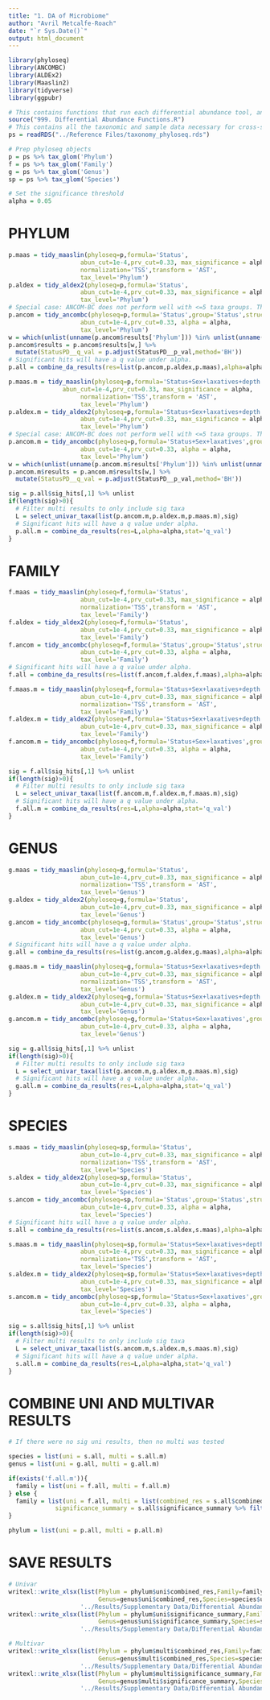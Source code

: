```yaml
---
title: "1. DA of Microbiome"
author: "Avril Metcalfe-Roach"
date: "`r Sys.Date()`"
output: html_document
---
```


```r
library(phyloseq)
library(ANCOMBC)
library(ALDEx2)
library(Maaslin2)
library(tidyverse)
library(ggpubr)

# This contains functions that run each differential abundance tool, and organize the resulting data so that the results of all tests can be neatly combined.
source("999. Differential Abundance Functions.R")
# This contains all the taxonomic and sample data necessary for cross-sectional analyses.
ps = readRDS("../Reference Files/taxonomy_phyloseq.rds")

# Prep phyloseq objects
p = ps %>% tax_glom('Phylum')
f = ps %>% tax_glom('Family')
g = ps %>% tax_glom('Genus')
sp = ps %>% tax_glom('Species')

# Set the significance threshold
alpha = 0.05 
```

# PHYLUM

```r
p.maas = tidy_maaslin(phyloseq=p,formula='Status',
                    abun_cut=1e-4,prv_cut=0.33, max_significance = alpha,
                    normalization='TSS',transform = 'AST',
                    tax_level='Phylum')
p.aldex = tidy_aldex2(phyloseq=p,formula='Status',
                    abun_cut=1e-4,prv_cut=0.33, max_significance = alpha,
                    tax_level='Phylum')
# Special case: ANCOM-BC does not perform well with <=5 taxa groups. There are only 5 groups present with a prevalence cut of 0.33. Therefore, we run the analysis at prevalence=0.1 and then filter the results. This is only applicable for the Phylum level.
p.ancom = tidy_ancombc(phyloseq=p,formula='Status',group='Status',struc_zero=T,
                    abun_cut=1e-4,prv_cut=0.33, alpha = alpha,
                    tax_level='Phylum')
w = which(unlist(unname(p.ancom$results['Phylum'])) %in% unlist(unname(p.maas$results['Phylum'])))
p.ancom$results = p.ancom$results[w,] %>%
  mutate(StatusPD__q_val = p.adjust(StatusPD__p_val,method='BH'))
# Significant hits will have a q value under alpha.
p.all = combine_da_results(res=list(p.ancom,p.aldex,p.maas),alpha=alpha,stat='q_val')
```

```r
p.maas.m = tidy_maaslin(phyloseq=p,formula='Status+Sex+laxatives+depth',
               abun_cut=1e-4,prv_cut=0.33, max_significance = alpha,
                    normalization='TSS',transform = 'AST',
                    tax_level='Phylum')
p.aldex.m = tidy_aldex2(phyloseq=p,formula='Status+Sex+laxatives+depth',
                    abun_cut=1e-4,prv_cut=0.33, max_significance = alpha,
                    tax_level='Phylum')
# Special case: ANCOM-BC does not perform well with <=5 taxa groups. There are only 5 groups present with a prevalence cut of 0.33. Therefore, we run the analysis at prevalence=0.1 and then filter the results. This is only applicable for the Phylum level.
p.ancom.m = tidy_ancombc(phyloseq=p,formula='Status+Sex+laxatives',group='Status',struc_zero=T,
                    abun_cut=1e-4,prv_cut=0.33, alpha = alpha,
                    tax_level='Phylum')
w = which(unlist(unname(p.ancom.m$results['Phylum'])) %in% unlist(unname(p.maas.m$results['Phylum'])))
p.ancom.m$results = p.ancom.m$results[w,] %>%
  mutate(StatusPD__q_val = p.adjust(StatusPD__p_val,method='BH'))

sig = p.all$sig_hits[,1] %>% unlist
if(length(sig)>0){
  # Filter multi results to only include sig taxa
  L = select_univar_taxa(list(p.ancom.m,p.aldex.m,p.maas.m),sig)
  # Significant hits will have a q value under alpha.
  p.all.m = combine_da_results(res=L,alpha=alpha,stat='q_val')
}
```

# FAMILY

```r
f.maas = tidy_maaslin(phyloseq=f,formula='Status',
                    abun_cut=1e-4,prv_cut=0.33, max_significance = alpha,
                    normalization='TSS',transform = 'AST',
                    tax_level='Family')
f.aldex = tidy_aldex2(phyloseq=f,formula='Status',
                    abun_cut=1e-4,prv_cut=0.33, max_significance = alpha,
                    tax_level='Family')
f.ancom = tidy_ancombc(phyloseq=f,formula='Status',group='Status',struc_zero=T,
                    abun_cut=1e-4,prv_cut=0.33, alpha = alpha,
                    tax_level='Family')
# Significant hits will have a q value under alpha.
f.all = combine_da_results(res=list(f.ancom,f.aldex,f.maas),alpha=alpha,stat='q_val')
```

```r
f.maas.m = tidy_maaslin(phyloseq=f,formula='Status+Sex+laxatives+depth',
                    abun_cut=1e-4,prv_cut=0.33, max_significance = alpha,
                    normalization='TSS',transform = 'AST',
                    tax_level='Family')
f.aldex.m = tidy_aldex2(phyloseq=f,formula='Status+Sex+laxatives+depth',
                    abun_cut=1e-4,prv_cut=0.33, max_significance = alpha,
                    tax_level='Family')
f.ancom.m = tidy_ancombc(phyloseq=f,formula='Status+Sex+laxatives',group='Status',struc_zero=T,
                    abun_cut=1e-4,prv_cut=0.33, alpha = alpha,
                    tax_level='Family')

sig = f.all$sig_hits[,1] %>% unlist
if(length(sig)>0){
  # Filter multi results to only include sig taxa
  L = select_univar_taxa(list(f.ancom.m,f.aldex.m,f.maas.m),sig)
  # Significant hits will have a q value under alpha.
  f.all.m = combine_da_results(res=L,alpha=alpha,stat='q_val')
}
```

# GENUS

```r
g.maas = tidy_maaslin(phyloseq=g,formula='Status',
                    abun_cut=1e-4,prv_cut=0.33, max_significance = alpha,
                    normalization='TSS',transform = 'AST',
                    tax_level='Genus')
g.aldex = tidy_aldex2(phyloseq=g,formula='Status',
                    abun_cut=1e-4,prv_cut=0.33, max_significance = alpha,
                    tax_level='Genus')
g.ancom = tidy_ancombc(phyloseq=g,formula='Status',group='Status',struc_zero=T,
                    abun_cut=1e-4,prv_cut=0.33, alpha = alpha,
                    tax_level='Genus')
# Significant hits will have a q value under alpha.
g.all = combine_da_results(res=list(g.ancom,g.aldex,g.maas),alpha=alpha,stat='q_val')
```

```r
g.maas.m = tidy_maaslin(phyloseq=g,formula='Status+Sex+laxatives+depth',
                    abun_cut=1e-4,prv_cut=0.33, max_significance = alpha,
                    normalization='TSS',transform = 'AST',
                    tax_level='Genus')
g.aldex.m = tidy_aldex2(phyloseq=g,formula='Status+Sex+laxatives+depth',
                    abun_cut=1e-4,prv_cut=0.33, max_significance = alpha,
                    tax_level='Genus')
g.ancom.m = tidy_ancombc(phyloseq=g,formula='Status+Sex+laxatives',group='Status',struc_zero=T,
                    abun_cut=1e-4,prv_cut=0.33, alpha = alpha,
                    tax_level='Genus')

sig = g.all$sig_hits[,1] %>% unlist
if(length(sig)>0){
  # Filter multi results to only include sig taxa
  L = select_univar_taxa(list(g.ancom.m,g.aldex.m,g.maas.m),sig)
  # Significant hits will have a q value under alpha.
  g.all.m = combine_da_results(res=L,alpha=alpha,stat='q_val')
}
```

# SPECIES

```r
s.maas = tidy_maaslin(phyloseq=sp,formula='Status',
                    abun_cut=1e-4,prv_cut=0.33, max_significance = alpha,
                    normalization='TSS',transform = 'AST',
                    tax_level='Species')
s.aldex = tidy_aldex2(phyloseq=sp,formula='Status',
                    abun_cut=1e-4,prv_cut=0.33, max_significance = alpha,
                    tax_level='Species')
s.ancom = tidy_ancombc(phyloseq=sp,formula='Status',group='Status',struc_zero=T,
                    abun_cut=1e-4,prv_cut=0.33, alpha = alpha,
                    tax_level='Species')
# Significant hits will have a q value under alpha.
s.all = combine_da_results(res=list(s.ancom,s.aldex,s.maas),alpha=alpha,stat='q_val')
```

```r
s.maas.m = tidy_maaslin(phyloseq=sp,formula='Status+Sex+laxatives+depth',
                    abun_cut=1e-4,prv_cut=0.33, max_significance = alpha,
                    normalization='TSS',transform = 'AST',
                    tax_level='Species')
s.aldex.m = tidy_aldex2(phyloseq=sp,formula='Status+Sex+laxatives+depth',
                    abun_cut=1e-4,prv_cut=0.33, max_significance = alpha,
                    tax_level='Species')
s.ancom.m = tidy_ancombc(phyloseq=sp,formula='Status+Sex+laxatives',group='Status',struc_zero=T,
                    abun_cut=1e-4,prv_cut=0.33, alpha = alpha,
                    tax_level='Species')

sig = s.all$sig_hits[,1] %>% unlist
if(length(sig)>0){
  # Filter multi results to only include sig taxa
  L = select_univar_taxa(list(s.ancom.m,s.aldex.m,s.maas.m),sig)
  # Significant hits will have a q value under alpha.
  s.all.m = combine_da_results(res=L,alpha=alpha,stat='q_val')
}
```

# COMBINE UNI AND MULTIVAR RESULTS

```r
# If there were no sig uni results, then no multi was tested

species = list(uni = s.all, multi = s.all.m)
genus = list(uni = g.all, multi = g.all.m)

if(exists('f.all.m')){
  family = list(uni = f.all, multi = f.all.m)
} else {
  family = list(uni = f.all, multi = list(combined_res = s.all$combined_res %>% filter(is.na(Species)), 
             significance_summary = s.all$significance_summary %>% filter(is.na(Species))))
}

phylum = list(uni = p.all, multi = p.all.m)
```

# SAVE RESULTS

```r
# Univar
writexl::write_xlsx(list(Phylum = phylum$uni$combined_res,Family=family$uni$combined_res,
                         Genus=genus$uni$combined_res,Species=species$uni$combined_res),
                    '../Results/Supplementary Data/Differential Abundance/Taxonomy_Univar_Stats.xlsx')
writexl::write_xlsx(list(Phylum = phylum$uni$significance_summary,Family=family$uni$significance_summary,
                         Genus=genus$uni$significance_summary,Species=species$uni$significance_summary),
                    '../Results/Supplementary Data/Differential Abundance/Taxonomy_Univar_Summary.xlsx')

# Multivar
writexl::write_xlsx(list(Phylum = phylum$multi$combined_res,Family=family$multi$combined_res,
                         Genus=genus$multi$combined_res,Species=species$multi$combined_res),
                    '../Results/Supplementary Data/Differential Abundance/Taxonomy_Multivar_Stats.xlsx')
writexl::write_xlsx(list(Phylum = phylum$multi$significance_summary,Family=family$multi$significance_summary,
                         Genus=genus$multi$significance_summary,Species=species$multi$significance_summary),
                    '../Results/Supplementary Data/Differential Abundance/Taxonomy_Multivar_Summary.xlsx')
```

